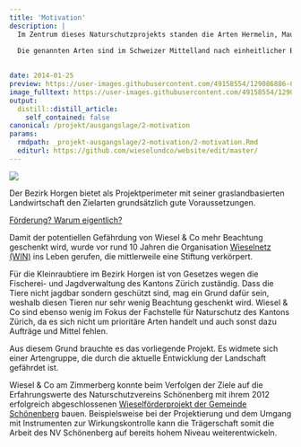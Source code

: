 ```yaml
---
title: 'Motivation'
description: |
  Im Zentrum dieses Naturschutzprojekts standen die Arten Hermelin, Mauswiesel und Iltis, die zur Familie der Marderartigen gehören. 

  Die genannten Arten sind im Schweizer Mittelland nach einheitlicher Beurteilung von Fachleuten in den letzten Jahrzehnten deutlich zurückgegangen. Iltis und Mauswiesel werden sogar auf der Roten Liste der gefährdeten Tierarten der Schweiz als verletzlich aufgeführt. Sichere Daten über die Bestände und deren Entwicklung fehlen allerdings. 
  
  
date: 2014-01-25
preview: https://user-images.githubusercontent.com/49158554/129086886-0c180de4-7094-4dc0-aeeb-7806cfdac47c.jpg
image_fulltext: https://user-images.githubusercontent.com/49158554/129087253-f0971222-f391-48bb-a56e-068e1fa27c7a.jpg
output:
  distill::distill_article:
    self_contained: false
canonical: /projekt/ausgangslage/2-motivation
params:
  rmdpath: _projekt-ausgangslage/2-motivation/2-motivation.Rmd
  editurl: https://github.com/wieselundco/website/edit/master/
---
```



![](https://user-images.githubusercontent.com/49158554/129087253-f0971222-f391-48bb-a56e-068e1fa27c7a.jpg)

  Der Bezirk Horgen bietet als Projektperimeter mit seiner graslandbasierten Landwirtschaft den Zielarten grundsätzlich gute Voraussetzungen.

  [Förderung? Warum eigentlich?](Plakat Gefährdung.pdf)

  Damit der potentiellen Gefährdung von Wiesel & Co mehr Beachtung
geschenkt wird, wurde vor rund 10 Jahren die Organisation [Wieselnetz
(WIN)](http://www.wieselnetz.ch) ins Leben gerufen, die mittlerweile
eine Stiftung verkörpert.


Für
die Kleinraubtiere im Bezirk Horgen ist von Gesetzes wegen die
Fischerei- und Jagdverwaltung des Kantons Zürich zuständig. Dass die
Tiere nicht jagdbar sondern geschützt sind, mag ein Grund dafür sein,
weshalb diesen Tieren nur sehr wenig Beachtung geschenkt wird. Wiesel &
Co sind ebenso wenig im Fokus der Fachstelle für Naturschutz des Kantons
Zürich, da es sich nicht um prioritäre Arten handelt und auch sonst dazu Aufträge und Mittel fehlen.


Aus
diesem Grund brauchte es das vorliegende Projekt. Es widmete sich einer
Artengruppe, die durch die aktuelle Entwicklung der Landschaft gefährdet
ist.


Wiesel
& Co am Zimmerberg konnte beim Verfolgen der Ziele auf die Erfahrungswerte
des Naturschutzvereins Schönenberg mit ihrem 2012 erfolgreich
abgeschlossenen [Wieselförderprojekt der Gemeinde
Schönenberg](/projekt-ausgangslage/11-das-wieselfoerderprojekt-der-gemeinde/) bauen. Beispielsweise bei der Projektierung
und dem Umgang mit Instrumenten zur Wirkungskontrolle kann die
Trägerschaft somit die Arbeit des NV Schönenberg auf bereits hohem
Niveau weiterentwickeln.

```r



```

<!--http://wieselundco.ch/projekt/ausgangslage/2-motivation-->
